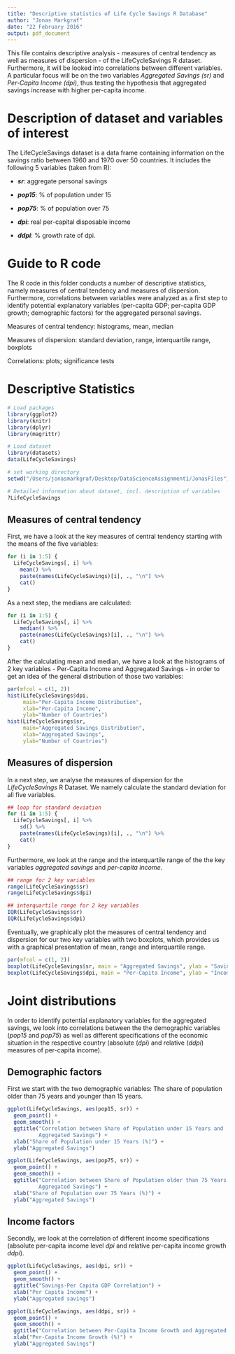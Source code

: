 ```yaml
---
title: "Descriptive statistics of Life Cycle Savings R Database"
author: "Jonas Markgraf"
date: "22 February 2016"
output: pdf_document
---
```

This file contains descriptive analysis - measures of central tendency as well as measures of dispersion - of the LifeCycleSavings R dataset. Furthermore, it will be looked into correlations between different variables. A particular focus will be on the two variables *Aggregated Savings (sr)* and *Per-Capita Income (dpi)*, thus testing the hypothesis that aggregated savings increase with higher per-capita income.

# Description of dataset and variables of interest

The LifeCycleSavings dataset is a data frame containing information on the savings ratio between 1960 and 1970 over 50 countries. It includes the following 5 variables (taken from R):

- _**sr**_:     aggregate personal savings

- _**pop15**_:  % of population under 15

- _**pop75**_:  %  of population over 75

- _**dpi**_:    real per-capital disposable income

- _**ddpi**_:   % growth rate of dpi.

# Guide to R code

The R code in this folder conducts a number of descriptive statistics, namely measures of central tendency and measures of dispersion. Furthermore, correlations between variables were analyzed as a first step to identify potential explanatory variables (per-capita GDP; per-capita GDP growth; demographic factors) for the aggregated personal savings.

Measures of central tendency: histograms, mean, median

Measures of dispersion: standard deviation, range, interquartile range, boxplots

Correlations: plots; significance tests

# Descriptive Statistics

```r
# Load packages
library(ggplot2)
library(knitr)
library(dplyr)
library(magrittr)

# Load dataset
library(datasets)
data(LifeCycleSavings)

# set working directory
setwd("/Users/jonasmarkgraf/Desktop/DataScienceAssignment1/JonasFiles")

# Detailed information about dataset, incl. description of variables
?LifeCycleSavings
```

## Measures of central tendency

First, we have a look at the key measures of central tendency starting with the means of the five variables:

```r
for (i in 1:5) {
  LifeCycleSavings[, i] %>%
    mean() %>%
    paste(names(LifeCycleSavings)[i], ., "\n") %>%
    cat()
}
```
As a next step, the medians are calculated:
```r
for (i in 1:5) {
  LifeCycleSavings[, i] %>%
    median() %>%
    paste(names(LifeCycleSavings)[i], ., "\n") %>%
    cat()
}
```
After the calculating mean and median, we have a look at the histograms of 2 key variables - Per-Capita Income and Aggregated Savings - in order to get an idea of the general distribution of those two variables:

```r
par(mfcol = c(1, 2))
hist(LifeCycleSavings$dpi, 
     main="Per-Capita Income Distribution", 
     xlab="Per-Capita Income", 
     ylab="Number of Countries")
hist(LifeCycleSavings$sr, 
     main="Aggregated Savings Distribution", 
     xlab="Aggregated Savings", 
     ylab="Number of Countries")
```

## Measures of dispersion

In a next step, we analyse the measures of dispersion for the *LifeCycleSavings* R Dataset. We namely calculate the standard deviation for all five variables.

```r
## loop for standard deviation
for (i in 1:5) {
  LifeCycleSavings[, i] %>%
    sd() %>%
    paste(names(LifeCycleSavings)[i], ., "\n") %>%
    cat()
}
```

Furthermore, we look at the range and the interquartile range of the the key variables *aggregated savings* and *per-capita income*.

```r
## range for 2 key variables
range(LifeCycleSavings$sr)
range(LifeCycleSavings$dpi)

## interquartile range for 2 key variables
IQR(LifeCycleSavings$sr)
IQR(LifeCycleSavings$dpi)
```
Eventually, we graphically plot the measures of central tendency and dispersion for our two key variables with two boxplots, which provides us with a graphical presentation of mean, range and interquartile range.
```r
par(mfcol = c(1, 2))
boxplot(LifeCycleSavings$sr, main = "Aggregated Savings", ylab = "Savings")
boxplot(LifeCycleSavings$dpi, main = "Per-Capita Income", ylab = "Income in $")
```

# Joint distributions

In order to identify potential explanatory variables for the aggregated savings, we look into correlations between the the demographic variables (*pop15* and *pop75*) as well as different specifications of the economic situation in the respective country (absolute (*dpi*) and relative (*ddpi*) measures of per-capita income).

## Demographic factors

First we start with the two demographic variables: The share of population older than 75 years and younger than 15 years.
```r
ggplot(LifeCycleSavings, aes(pop15, sr)) + 
  geom_point() + 
  geom_smooth() +
  ggtitle("Correlation between Share of Population under 15 Years and 
          Aggregated Savings") +
  xlab("Share of Population under 15 Years (%)") +
  ylab("Aggregated Savings")

ggplot(LifeCycleSavings, aes(pop75, sr)) + 
  geom_point() + 
  geom_smooth() +
  ggtitle("Correlation between Share of Population older than 75 Years and
          Aggregated Savings") +
  xlab("Share of Population over 75 Years (%)") +
  ylab("Aggregated Savings")
```

## Income factors

Secondly, we look at the correlation of different income specifications (absolute per-capita income level *dpi* and relative per-capita income growth *ddpi*).
```r
ggplot(LifeCycleSavings, aes(dpi, sr)) + 
  geom_point() + 
  geom_smooth() + 
  ggtitle("Savings-Per Capita GDP Correlation") +
  xlab("Per Capita Income") +
  ylab("Aggregated savings")

ggplot(LifeCycleSavings, aes(ddpi, sr)) + 
  geom_point() + 
  geom_smooth() +
  ggtitle("Correlation between Per-Capita Income Growth and Aggregated Savings") +
  xlab("Per-Capita Income Growth (%)") +
  ylab("Aggregated Savings")
```